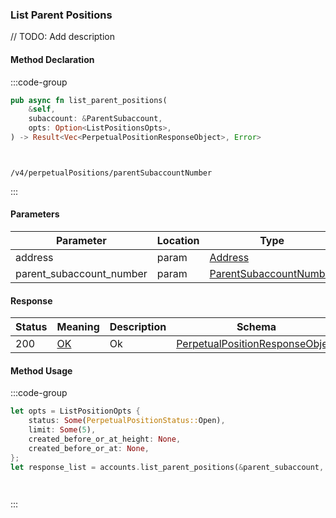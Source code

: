 ### List Parent Positions

// TODO: Add description

#### Method Declaration

:::code-group

```rust [Rust]
pub async fn list_parent_positions(
    &self,
    subaccount: &ParentSubaccount,
    opts: Option<ListPositionsOpts>,
) -> Result<Vec<PerpetualPositionResponseObject>, Error>
```

```python [Python]

```

```typescript [TypeScript]

```

```url [API]
/v4/perpetualPositions/parentSubaccountNumber
```

:::

#### Parameters

| Parameter | Location | Type  | Required | Description |
| --------- | -------- | ----- | -------- | ----------- |
| address | param | [Address] | true | |
| parent_subaccount_number | param | [ParentSubaccountNumber] | true | |

#### Response

| Status | Meaning | Description | Schema |
| ------ | ------- | ----------- | ------ |
| 200 | [OK] | Ok | [PerpetualPositionResponseObject] |

#### Method Usage

:::code-group

```rust [Rust]
let opts = ListPositionOpts {
    status: Some(PerpetualPositionStatus::Open),
    limit: Some(5),
    created_before_or_at_height: None,
    created_before_or_at: None,
};
let response_list = accounts.list_parent_positions(&parent_subaccount, Some(opts)).await?;
```

```python [Python]

```

```typescript [TypeScript]

```

:::

[Address]: /types/address
[ParentSubaccountNumber]: /types/parent_subaccount_number
[OK]: https://datatracker.ietf.org/doc/html/rfc7231#section-6.3.1
[PerpetualPositionResponseObject]: /types/perpetual_position_response_object